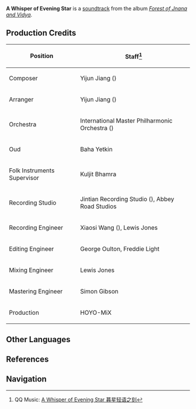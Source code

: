 {{Soundtrack Infobox
|title          =
|image          = Forest of Jnana and Vidya.png
|album          = Forest of Jnana and Vidya
|disc           = 2
|number         = 48
|featured       =
|featured2      =
|featured3      =
|featured_disc  =
|featured_disc2 =
|featured_disc3 =
|youtube_id     = asaRVQqV4no
|spotify_id     = 1Bu5thK3QhUekeDCfevmxP
|played_in      = Ardravi Valley
|during         = [[Ardravi Valley]] (Night)
|domain         =
|previous       = A Puff of Cool Breeze
|next           = Distant Yearning
}}
'''A Whisper of Evening Star''' is a [[soundtrack]] from the album ''[[Forest of Jnana and Vidya]]''.

==Production Credits==
{| class="wikitable" style="text-align:left; height:0.5em"
! Position
! Staff<ref>QQ Music: [https://y.qq.com/n/ryqq/songDetail/000bMPWN1GSLOY A Whisper of Evening Star 暮星轻语之刻]</ref>
|-
! Composer
| Yijun Jiang ({{zh|姜以君}})
|-
! Arranger
| Yijun Jiang ({{zh|姜以君}})
|-
! Orchestra
| International Master Philharmonic Orchestra ({{zh|国际首席爱乐乐团}})
|-
! Oud
| Baha Yetkin
|-
! Folk Instruments Supervisor
| Kuljit Bhamra
|-
! Recording Studio
| Jintian Recording Studio ({{zh|金田录音棚}}), Abbey Road Studios
|-
! Recording Engineer
| Xiaosi Wang ({{zh|王小四}}), Lewis Jones
|-
! Editing Engineer
| George Oulton, Freddie Light
|-
! Mixing Engineer
| Lewis Jones
|-
! Mastering Engineer
| Simon Gibson
|-
! Production
| HOYO-MiX
|}
<!--
==Videos==
<gallery hideaddbutton="true" captionalign="center">
</gallery>

==Trivia==
-->
==Other Languages==
{{Other Languages
|en      = A Whisper of Evening Star
|zhs     = 暮星轻语之刻
|zhs_rm  = Mùxīng Qīngyǔ zhī Kè
|zht     = 暮星輕語之刻
|zht_rm  = Mùxīng Qīngyǔ zhī Kè
|zh_tl   = 
|ja      = 夜星が囁く時
|ja_rm   = Yoboshi ga Sasayaku Toki{{Assumed}}
|ja_tl   = 
|tr      = 
|tr_tl   = 
|it      = 
|it_tl   = 
}}

==References==
{{Reflist}}

==Navigation==
{{Soundtrack Navbox|Forest of Jnana and Vidya}}